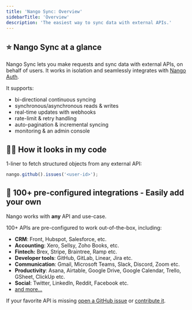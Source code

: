 ```yaml
---
title: 'Nango Sync: Overview'
sidebarTitle: 'Overview'
description: 'The easiest way to sync data with external APIs.'
---
```


## ⭐ Nango Sync at a glance

Nango Sync lets you make requests and sync data with external APIs, on behalf of users. It works in isolation and seamlessly integrates with [Nango Auth](/nango-auth).

It supports:

-   bi-directional continuous syncing
-   synchronous/asynchronous reads & writes
-   real-time updates with webhooks
-   rate-limit & retry handling
-   auto-pagination & incremental syncing
-   monitoring & an admin console

## 👩‍💻 How it looks in my code

1-liner to fetch structured objects from any external API:

```js
nango.github().issues('<user-id>');
```

## 👾 100+ pre-configured integrations - Easily add your own

Nango works with **any** API and use-case.

100+ APIs are pre-configured to work out-of-the-box, including:

-   **CRM**: Front, Hubspot, Salesforce, etc.
-   **Accounting**: Xero, Sellsy, Zoho Books, etc.
-   **Fintech:** Brex, Stripe, Braintree, Ramp etc.
-   **Developer tools**: GitHub, GitLab, Linear, Jira etc.
-   **Communication**: Gmail, Microsoft Teams, Slack, Discord, Zoom etc.
-   **Productivity**: Asana, Airtable, Google Drive, Google Calendar, Trello,
    GSheet, ClickUp etc.
-   **Social**: Twitter, LinkedIn, Reddit, Facebook etc.
-   [and more...](https://nango.dev/integrations)

If your favorite API is missing
[open a GitHub issue](https://github.com/NangoHQ/nango/issues/new) or
[contribute it](/contribute).
